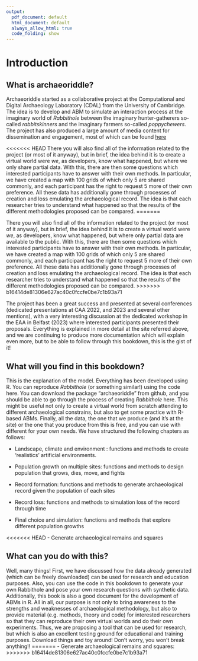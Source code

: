 ```yaml
---
output:
  pdf_document: default
  html_document: default
  always_allow_html: true
  code_folding: show
---
```


# Introduction

## What is archaeoriddle?
Archaeoriddle started as a collaborative project at the Computational and Digital Archaeology Laboratory (CDAL) from the University of Cambridge. The idea is to develop and ABM to simulate an interaction process at the imaginary world of *Rabbithole* between the imaginary hunter-gatherers so-called *rabbitskinners* and the imaginary farmers so-called *poppychewers*. The project has also produced a large amount of media content for dissemination and engagement, most of which can be found [here](https://theia.arch.cam.ac.uk/archaeoriddle/) 

<<<<<<< HEAD
There you will also find all of the information related to the project (or most of it anyway), but in brief, the idea behind it is to create a virtual world were *we*, as developers, know what happened, but where we only share partial data. With this, there are then some questions which interested participants have to answer with their own methods. In particular, we have created a map with 100 grids of which only 5 are shared commonly, and each participant has the right to request 5 more of their own preference. All these data has additionally gone through processes of creation and loss emulating the archaeological record. The idea is that each researcher tries to understand what happened so that the results of the different methodologies proposed can be compared.
=======
<!--or  on the various social account linked to the project ([here](https://twitter.com/archaeoriddle/) or [here](https://fediscience.org/@archaeoriddle)). -->

There you will also find all of the information related to the project (or most of it anyway), but in brief, the idea behind it is to create a virtual world were *we*, as developers, know what happened, but where only  partial data are available to the public. With this, there are then some questions which interested participants have to answer with their own methods. In particular, we have created a map with 100 grids of which only 5 are shared commonly, and each participant has the right to request 5 more of their own preference. All these data has additionally gone through processes of creation and loss emulating the archaeological record. The idea is that each researcher tries to understand what happened so that the results of the different methodologies proposed can be compared.
>>>>>>> b16414de81306e627ac40c0fccfe0be7c1b93a71

The project has been a great success and presented at several conferences (dedicated presentations at CAA 2022, and 2023 and several other mentions), with a very interesting discussion at the dedicated workshop in the EAA in Belfast (2023) where interested participants presented their proposals. Everything is explained in more detail at the site referred above, and we are continuing to produce more documentation which will explain even more, but to be able to follow through this bookdown, this is the gist of it!

## What will you find in this bookdown?
This is the explanation of the model. Everything has been developed using R. You can reproduce *Rabbithole* (or something similar!) using the code here. You can download the package "archaeoriddle" from github, and you should be able to go through the process of creating *Rabbithole* here. This might be useful not only to create a virtual world from scratch attending to different archaeological constrains, but also to get some practice with R-based ABMs. Finally, all the data, the one that we produce (and it's at the site) or the one that you produce from this is free, and you can use with different for your own needs. We have structured the following chapters as follows:

-   Landscape, climate and environment : functions and methods to create 'realistics' artificial environments.

-   Population growth on multiple sites: functions and methods to design population that grows, dies, move, and fights

-   Record formation:  functions and methods to generate archaeological record given the population of each sites

-   Record loss: functions and methods to simulation loss of the record through time

-   Final choice and simulation: functions and methods that explore different population growths

<<<<<<< HEAD
-   Generate archaeological remains and squares

## What can you do with this?
Well, many things! First, we have discussed how the data already generated (which can be freely downloaded) can be used for research and education purposes. Also, you can use the code in this bookdown to generate your own Rabbithole and pose your own research questions with synthetic data. Additionally, this book is also a good document for the development of ABMs in R. 
All in all, our purpose is not only to bring awareness to the strengths and weaknesses of archaeological methodology, but also to provide material (e.g. methods, theory and code) for interested researchers so that they can reproduce their own virtual worlds and do their own experiments. Thus, we are proposing a tool that can be used for research, but which is also an excellent testing ground for educational and training purposes. Download things and toy around! Don't worry, you won't break anything!!
=======
-   Generate archaeological remains and squares:
>>>>>>> b16414de81306e627ac40c0fccfe0be7c1b93a71
